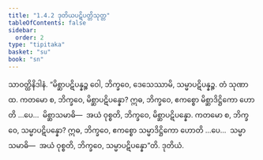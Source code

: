```yaml
---
title: "1.4.2 ဒုတိယပဋိပတ္တိသုတ္တ"
tableOfContents: false
sidebar:
  order: 2
type: "tipitaka"
basket: "su"
book: "sn"
---
```



<DynamicBreadcrumb />

<Division number="32" book="sn" e="ch" v="18" p="284">

<Paragraph number="119" book="sn">
သာဝတ္ထိနိဒါနံ. “မိစ္ဆာပဋိပန္နဉ္စ ဝေါ, ဘိက္ခဝေ, ဒေသေဿာမိ, သမ္မာပဋိပန္နဉ္စ. တံ သုဏာထ. ကတမော စ, ဘိက္ခဝေ, မိစ္ဆာပဋိပန္နော? ဣဓ, ဘိက္ခဝေ, ဧကစ္စော မိစ္ဆာဒိဋ္ဌိကော ဟောတိ …ပေ…  မိစ္ဆာသမာဓိ—  အယံ ဝုစ္စတိ, ဘိက္ခဝေ, မိစ္ဆာပဋိပန္နော. ကတမော စ, ဘိက္ခဝေ, သမ္မာပဋိပန္နော? ဣဓ, ဘိက္ခဝေ, ဧကစ္စော သမ္မာဒိဋ္ဌိကော ဟောတိ …ပေ…  သမ္မာသမာဓိ—  အယံ ဝုစ္စတိ, ဘိက္ခဝေ, သမ္မာပဋိပန္နော”တိ.

</Paragraph>
</Division>

<Paragraph number="120" type="center" book="sn">
ဒုတိယံ.
</Paragraph>